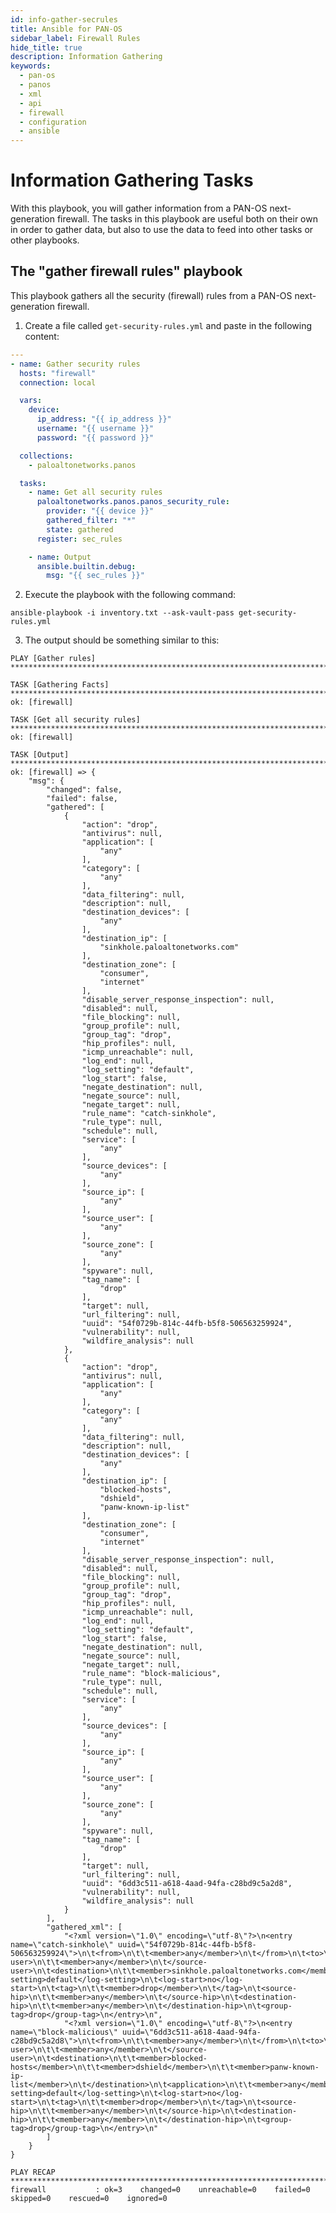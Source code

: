 ```yaml
---
id: info-gather-secrules
title: Ansible for PAN-OS
sidebar_label: Firewall Rules
hide_title: true
description: Information Gathering
keywords:
  - pan-os
  - panos
  - xml
  - api
  - firewall
  - configuration
  - ansible
---
```



# Information Gathering Tasks

With this playbook, you will gather information from a PAN-OS next-generation firewall. The tasks in this playbook are useful both on their own in order to gather data, but also to use the data to feed into other tasks or other playbooks.

<Assumptions />

<LabGuidance />

## The "gather firewall rules" playbook

This playbook gathers all the security (firewall) rules from a PAN-OS next-generation firewall.

1. Create a file called `get-security-rules.yml` and paste in the following content:

```yaml
---
- name: Gather security rules
  hosts: "firewall"
  connection: local

  vars:
    device:
      ip_address: "{{ ip_address }}"
      username: "{{ username }}"
      password: "{{ password }}"

  collections:
    - paloaltonetworks.panos

  tasks:
    - name: Get all security rules
      paloaltonetworks.panos.panos_security_rule:
        provider: "{{ device }}"
        gathered_filter: "*"
        state: gathered
      register: sec_rules

    - name: Output
      ansible.builtin.debug:
        msg: "{{ sec_rules }}"
```

2. Execute the playbook with the following command:

```
ansible-playbook -i inventory.txt --ask-vault-pass get-security-rules.yml
```

3. The output should be something similar to this:

```
PLAY [Gather rules] ****************************************************************************************

TASK [Gathering Facts] *************************************************************************************
ok: [firewall]

TASK [Get all security rules] ******************************************************************************
ok: [firewall]

TASK [Output] **********************************************************************************************
ok: [firewall] => {
    "msg": {
        "changed": false,
        "failed": false,
        "gathered": [
            {
                "action": "drop",
                "antivirus": null,
                "application": [
                    "any"
                ],
                "category": [
                    "any"
                ],
                "data_filtering": null,
                "description": null,
                "destination_devices": [
                    "any"
                ],
                "destination_ip": [
                    "sinkhole.paloaltonetworks.com"
                ],
                "destination_zone": [
                    "consumer",
                    "internet"
                ],
                "disable_server_response_inspection": null,
                "disabled": null,
                "file_blocking": null,
                "group_profile": null,
                "group_tag": "drop",
                "hip_profiles": null,
                "icmp_unreachable": null,
                "log_end": null,
                "log_setting": "default",
                "log_start": false,
                "negate_destination": null,
                "negate_source": null,
                "negate_target": null,
                "rule_name": "catch-sinkhole",
                "rule_type": null,
                "schedule": null,
                "service": [
                    "any"
                ],
                "source_devices": [
                    "any"
                ],
                "source_ip": [
                    "any"
                ],
                "source_user": [
                    "any"
                ],
                "source_zone": [
                    "any"
                ],
                "spyware": null,
                "tag_name": [
                    "drop"
                ],
                "target": null,
                "url_filtering": null,
                "uuid": "54f0729b-814c-44fb-b5f8-506563259924",
                "vulnerability": null,
                "wildfire_analysis": null
            },
            {
                "action": "drop",
                "antivirus": null,
                "application": [
                    "any"
                ],
                "category": [
                    "any"
                ],
                "data_filtering": null,
                "description": null,
                "destination_devices": [
                    "any"
                ],
                "destination_ip": [
                    "blocked-hosts",
                    "dshield",
                    "panw-known-ip-list"
                ],
                "destination_zone": [
                    "consumer",
                    "internet"
                ],
                "disable_server_response_inspection": null,
                "disabled": null,
                "file_blocking": null,
                "group_profile": null,
                "group_tag": "drop",
                "hip_profiles": null,
                "icmp_unreachable": null,
                "log_end": null,
                "log_setting": "default",
                "log_start": false,
                "negate_destination": null,
                "negate_source": null,
                "negate_target": null,
                "rule_name": "block-malicious",
                "rule_type": null,
                "schedule": null,
                "service": [
                    "any"
                ],
                "source_devices": [
                    "any"
                ],
                "source_ip": [
                    "any"
                ],
                "source_user": [
                    "any"
                ],
                "source_zone": [
                    "any"
                ],
                "spyware": null,
                "tag_name": [
                    "drop"
                ],
                "target": null,
                "url_filtering": null,
                "uuid": "6dd3c511-a618-4aad-94fa-c28bd9c5a2d8",
                "vulnerability": null,
                "wildfire_analysis": null
            }
        ],
        "gathered_xml": [
            "<?xml version=\"1.0\" encoding=\"utf-8\"?>\n<entry name=\"catch-sinkhole\" uuid=\"54f0729b-814c-44fb-b5f8-506563259924\">\n\t<from>\n\t\t<member>any</member>\n\t</from>\n\t<to>\n\t\t<member>consumer</member>\n\t\t<member>internet</member>\n\t</to>\n\t<source>\n\t\t<member>any</member>\n\t</source>\n\t<source-user>\n\t\t<member>any</member>\n\t</source-user>\n\t<destination>\n\t\t<member>sinkhole.paloaltonetworks.com</member>\n\t</destination>\n\t<application>\n\t\t<member>any</member>\n\t</application>\n\t<service>\n\t\t<member>any</member>\n\t</service>\n\t<category>\n\t\t<member>any</member>\n\t</category>\n\t<action>drop</action>\n\t<log-setting>default</log-setting>\n\t<log-start>no</log-start>\n\t<tag>\n\t\t<member>drop</member>\n\t</tag>\n\t<source-hip>\n\t\t<member>any</member>\n\t</source-hip>\n\t<destination-hip>\n\t\t<member>any</member>\n\t</destination-hip>\n\t<group-tag>drop</group-tag>\n</entry>\n",
            "<?xml version=\"1.0\" encoding=\"utf-8\"?>\n<entry name=\"block-malicious\" uuid=\"6dd3c511-a618-4aad-94fa-c28bd9c5a2d8\">\n\t<from>\n\t\t<member>any</member>\n\t</from>\n\t<to>\n\t\t<member>consumer</member>\n\t\t<member>internet</member>\n\t</to>\n\t<source>\n\t\t<member>any</member>\n\t</source>\n\t<source-user>\n\t\t<member>any</member>\n\t</source-user>\n\t<destination>\n\t\t<member>blocked-hosts</member>\n\t\t<member>dshield</member>\n\t\t<member>panw-known-ip-list</member>\n\t</destination>\n\t<application>\n\t\t<member>any</member>\n\t</application>\n\t<service>\n\t\t<member>any</member>\n\t</service>\n\t<category>\n\t\t<member>any</member>\n\t</category>\n\t<action>drop</action>\n\t<log-setting>default</log-setting>\n\t<log-start>no</log-start>\n\t<tag>\n\t\t<member>drop</member>\n\t</tag>\n\t<source-hip>\n\t\t<member>any</member>\n\t</source-hip>\n\t<destination-hip>\n\t\t<member>any</member>\n\t</destination-hip>\n\t<group-tag>drop</group-tag>\n</entry>\n"
        ]
    }
}

PLAY RECAP *************************************************************************************************
firewall           : ok=3    changed=0    unreachable=0    failed=0    skipped=0    rescued=0    ignored=0
```

<ClosingNotes components={props.components} />
